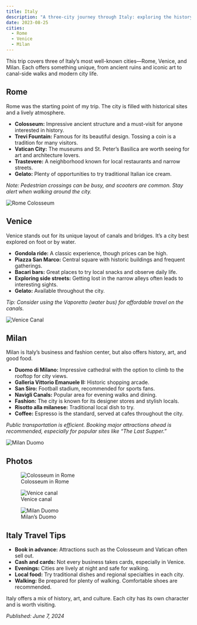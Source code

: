 ```yaml
---
title: Italy
description: "A three-city journey through Italy: exploring the history of Rome, the canals of Venice, and the modern culture of Milan."
date: 2023-08-25
cities:
  - Rome
  - Venice
  - Milan
---
```


This trip covers three of Italy’s most well-known cities—Rome, Venice, and Milan. Each offers something unique, from ancient ruins and iconic art to canal-side walks and modern city life.

## Rome

Rome was the starting point of my trip. The city is filled with historical sites and a lively atmosphere.

- **Colosseum:** Impressive ancient structure and a must-visit for anyone interested in history.
- **Trevi Fountain:** Famous for its beautiful design. Tossing a coin is a tradition for many visitors.
- **Vatican City:** The museums and St. Peter’s Basilica are worth seeing for art and architecture lovers.
- **Trastevere:** A neighborhood known for local restaurants and narrow streets.
- **Gelato:** Plenty of opportunities to try traditional Italian ice cream.

_Note: Pedestrian crossings can be busy, and scooters are common. Stay alert when walking around the city._

![Rome Colosseum](https://images.unsplash.com/photo-1506744038136-46273834b3fb?auto=format&fit=crop&w=800&q=80)

## Venice

Venice stands out for its unique layout of canals and bridges. It’s a city best explored on foot or by water.

- **Gondola ride:** A classic experience, though prices can be high.
- **Piazza San Marco:** Central square with historic buildings and frequent gatherings.
- **Bacari bars:** Great places to try local snacks and observe daily life.
- **Exploring side streets:** Getting lost in the narrow alleys often leads to interesting sights.
- **Gelato:** Available throughout the city.

_Tip: Consider using the Vaporetto (water bus) for affordable travel on the canals._

![Venice Canal](https://images.unsplash.com/photo-1512453979798-5ea266f8880c?auto=format&fit=crop&w=800&q=80)

## Milan

Milan is Italy’s business and fashion center, but also offers history, art, and good food.

- **Duomo di Milano:** Impressive cathedral with the option to climb to the rooftop for city views.
- **Galleria Vittorio Emanuele II:** Historic shopping arcade.
- **San Siro:** Football stadium, recommended for sports fans.
- **Navigli Canals:** Popular area for evening walks and dining.
- **Fashion:** The city is known for its designer stores and stylish locals.
- **Risotto alla milanese:** Traditional local dish to try.
- **Coffee:** Espresso is the standard, served at cafes throughout the city.

_Public transportation is efficient. Booking major attractions ahead is recommended, especially for popular sites like “The Last Supper.”_

![Milan Duomo](https://images.unsplash.com/photo-1506744038136-46273834b3fb?auto=format&fit=crop&w=800&q=80)

## Photos

<figure>
  <img
    src="https://images.unsplash.com/photo-1506744038136-46273834b3fb?auto=format&fit=crop&w=800&q=80"
    alt="Colosseum in Rome"
  />
  <figcaption>Colosseum in Rome</figcaption>
</figure>

<figure>
  <img
    src="https://images.unsplash.com/photo-1512453979798-5ea266f8880c?auto=format&fit=crop&w=800&q=80"
    alt="Venice canal"
  />
  <figcaption>Venice canal</figcaption>
</figure>

<figure>
  <img
    src="https://images.unsplash.com/photo-1465101046530-73398c7f28ca?auto=format&fit=crop&w=800&q=80"
    alt="Milan Duomo"
  />
  <figcaption>Milan’s Duomo</figcaption>
</figure>

## Italy Travel Tips

- **Book in advance:** Attractions such as the Colosseum and Vatican often sell out.
- **Cash and cards:** Not every business takes cards, especially in Venice.
- **Evenings:** Cities are lively at night and safe for walking.
- **Local food:** Try traditional dishes and regional specialties in each city.
- **Walking:** Be prepared for plenty of walking. Comfortable shoes are recommended.

Italy offers a mix of history, art, and culture. Each city has its own character and is worth visiting.

_Published: June 7, 2024_
